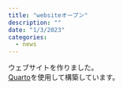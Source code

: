 ---
title: "websiteオープン"
description: ""
date: "1/3/2023"
categories:
  - news
---

ウェブサイトを作りました。\
[Quarto](https://quarto.org/)を使用して構築しています。
